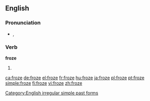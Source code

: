 ==English==

===Pronunciation===
* {{IPA|/ˈfɹəʊz/}}, {{SAMPA|/"fr\@Uz/}}
*: {{rhymes|əʊz}}

===Verb===
'''froze'''

# {{simple past of|[[freeze]]}}

[[Category:English irregular simple past forms]]

[[ca:froze]]
[[de:froze]]
[[el:froze]]
[[fr:froze]]
[[hu:froze]]
[[ja:froze]]
[[pl:froze]]
[[pt:froze]]
[[simple:froze]]
[[fi:froze]]
[[vi:froze]]
[[zh:froze]]